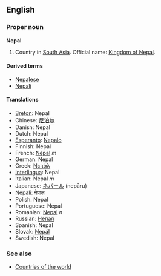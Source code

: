 ==English==
===Proper noun===
'''Nepal'''

# Country in [[South Asia]]. Official name: [[Kingdom of Nepal]].

====Derived terms====
*[[Nepalese]]
*[[Nepali]]

====Translations====
*[[Breton]]: Nepal
*Chinese: [[尼泊尔]]
*Danish: Nepal
*Dutch: Nepal
*[[Esperanto]]: [[Nepalo]]
*Finnish: Nepal
*French: [[Népal]] ''m''
*German: Nepal
*Greek: [[Νεπάλ]]
*[[Interlingua]]: Nepal
*Italian: Nepal ''m''
*Japanese: [[ネパール]] (nepāru)
*[[Nepali]]: [[नेपाल]]
*Polish: Nepal
*Portuguese: Nepal
*Romanian: [[Nepal]] ''n''
*Russian: [[Непал]]
*Spanish: Nepal
*Slovak: [[Nepál]]
*Swedish: Nepal

===See also===
*[[Countries of the world]]
